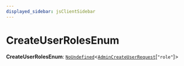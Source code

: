 ```yaml
---
displayed_sidebar: jsClientSidebar
---
```



# CreateUserRolesEnum

 **CreateUserRolesEnum**: [`NoUndefined`](internal.NoUndefined.mdx)<[`AdminCreateUserRequest`](../classes/internal.AdminCreateUserRequest.mdx)[``"role"``]\>
